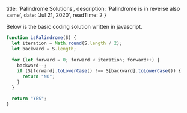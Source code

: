 
  title: 'Palindrome Solutions',
  description: 'Palindrome is in reverse also same',
  date: 'Jul 21, 2020',
  readTime: 2 
}


Below is the basic coding solution written in javascript.

```javascript
function isPalindrome(S) {
  let iteration = Math.round(S.length / 2);
  let backward = S.length;

  for (let forward = 0; forward < iteration; forward++) {
    backward--;
    if (S[forward].toLowerCase() !== S[backward].toLowerCase()) {
      return "NO";
    }
  }

  return "YES";
}
```